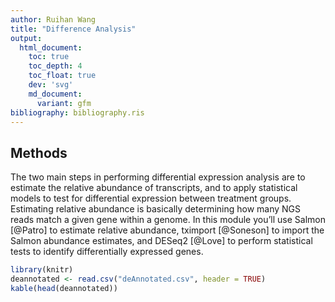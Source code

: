 ```yaml
---
author: Ruihan Wang
title: "Difference Analysis"
output:
  html_document:
    toc: true
    toc_depth: 4
    toc_float: true
    dev: 'svg'
    md_document:
      variant: gfm
bibliography: bibliography.ris
---
```


## Methods

The two main steps in performing differential expression analysis are to
estimate the relative abundance of transcripts, and to apply statistical models
to test for differential expression between treatment groups. Estimating
relative abundance is basically determining how many NGS reads match a given
gene within a genome. In this module you'll use Salmon [@Patro] to estimate
relative abundance, tximport [@Soneson] to import the Salmon abundance
estimates, and DESeq2 [@Love] to perform statistical tests to identify
differentially expressed genes.

```r
library(knitr)
deannotated <- read.csv("deAnnotated.csv", header = TRUE)
kable(head(deannotated))
``` 
